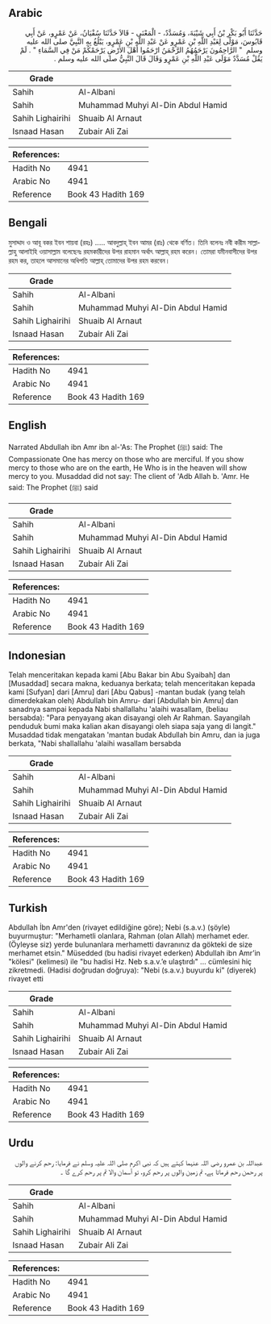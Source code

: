 ## Arabic


<div dir="rtl" lang="ar" style={{fontSize:'larger',backgroundColor:'#f8f9fa',padding:20}}>
حَدَّثَنَا أَبُو بَكْرِ بْنُ أَبِي شَيْبَةَ، وَمُسَدَّدٌ، - الْمَعْنَى - قَالاَ حَدَّثَنَا سُفْيَانُ، عَنْ عَمْرٍو، عَنْ أَبِي قَابُوسَ، مَوْلًى لِعَبْدِ اللَّهِ بْنِ عَمْرٍو عَنْ عَبْدِ اللَّهِ بْنِ عَمْرٍو، يَبْلُغُ بِهِ النَّبِيَّ صلى الله عليه وسلم ‏ "‏ الرَّاحِمُونَ يَرْحَمُهُمُ الرَّحْمَنُ ارْحَمُوا أَهْلَ الأَرْضِ يَرْحَمْكُمْ مَنْ فِي السَّمَاءِ ‏"‏ ‏.‏ لَمْ يَقُلْ مُسَدَّدٌ مَوْلَى عَبْدِ اللَّهِ بْنِ عَمْرٍو وَقَالَ قَالَ النَّبِيُّ صلى الله عليه وسلم ‏.‏
</div>
<div style={{backgroundColor:'#f8f9fa',padding:20, marginBottom: 10}}><table> <thead> <tr> <th>Grade</th> <th></th> </tr> </thead> <tbody> <tr><td>Sahih</td><td>Al-Albani</td></tr><tr><td>Sahih</td><td>Muhammad Muhyi Al-Din Abdul Hamid</td></tr><tr><td>Sahih Lighairihi</td><td>Shuaib Al Arnaut</td></tr><tr><td>Isnaad Hasan</td><td>Zubair Ali Zai</td></tr></tbody></table><table> <thead> <tr> <th>References:</th> <th></th> </tr> </thead> <tbody><tr><td>Hadith No</td><td>4941</td></tr><tr><td>Arabic No</td><td>4941</td></tr><tr><td>Reference</td><td>Book 43 Hadith 169</td></tr></tbody></table></div>

## Bengali


<div dir="ltr" lang="bn" style={{fontSize:'larger',backgroundColor:'#f8f9fa',padding:20}}>
মুসাদ্দাদ ও আবূ বকর ইবন শায়বা (রহঃ) ..... আবদুল্লাহ্‌ ইবন আমর (রাঃ) থেকে বর্ণিত। তিনি বলেনঃ নবী করীম সাল্লাল্লাহু আলাইহি ওয়াসাল্লাম বলেছেনঃ রহমকারীদের উপর রাহমান অর্থাৎ আল্লাহ্‌ রহম করেন। তোমরা যমীনবাসীদের উপর রহম কর, তাহলে আসমানের অধিপতি আল্লাহ্‌ তোমাদের উপর রহম করবেন।
</div>
<div style={{backgroundColor:'#f8f9fa',padding:20, marginBottom: 10}}><table> <thead> <tr> <th>Grade</th> <th></th> </tr> </thead> <tbody> <tr><td>Sahih</td><td>Al-Albani</td></tr><tr><td>Sahih</td><td>Muhammad Muhyi Al-Din Abdul Hamid</td></tr><tr><td>Sahih Lighairihi</td><td>Shuaib Al Arnaut</td></tr><tr><td>Isnaad Hasan</td><td>Zubair Ali Zai</td></tr></tbody></table><table> <thead> <tr> <th>References:</th> <th></th> </tr> </thead> <tbody><tr><td>Hadith No</td><td>4941</td></tr><tr><td>Arabic No</td><td>4941</td></tr><tr><td>Reference</td><td>Book 43 Hadith 169</td></tr></tbody></table></div>

## English


<div dir="ltr" lang="en" style={{fontSize:'larger',backgroundColor:'#f8f9fa',padding:20}}>
Narrated Abdullah ibn Amr ibn al-'As: The Prophet (ﷺ) said: The Compassionate One has mercy on those who are merciful. If you show mercy to those who are on the earth, He Who is in the heaven will show mercy to you. Musaddad did not say: The client of 'Adb Allah b. 'Amr. He said: The Prophet (ﷺ) said
</div>
<div style={{backgroundColor:'#f8f9fa',padding:20, marginBottom: 10}}><table> <thead> <tr> <th>Grade</th> <th></th> </tr> </thead> <tbody> <tr><td>Sahih</td><td>Al-Albani</td></tr><tr><td>Sahih</td><td>Muhammad Muhyi Al-Din Abdul Hamid</td></tr><tr><td>Sahih Lighairihi</td><td>Shuaib Al Arnaut</td></tr><tr><td>Isnaad Hasan</td><td>Zubair Ali Zai</td></tr></tbody></table><table> <thead> <tr> <th>References:</th> <th></th> </tr> </thead> <tbody><tr><td>Hadith No</td><td>4941</td></tr><tr><td>Arabic No</td><td>4941</td></tr><tr><td>Reference</td><td>Book 43 Hadith 169</td></tr></tbody></table></div>

## Indonesian


<div dir="ltr" lang="id" style={{fontSize:'larger',backgroundColor:'#f8f9fa',padding:20}}>
Telah menceritakan kepada kami [Abu Bakar bin Abu Syaibah] dan [Musaddad] secara makna, keduanya berkata; telah menceritakan kepada kami [Sufyan] dari [Amru] dari [Abu Qabus] -mantan budak (yang telah dimerdekakan oleh) Abdullah bin Amru- dari [Abdullah bin Amru] dan sanadnya sampai kepada Nabi shallallahu 'alaihi wasallam, (beliau bersabda): "Para penyayang akan disayangi oleh Ar Rahman. Sayangilah penduduk bumi maka kalian akan disayangi oleh siapa saja yang di langit." Musaddad tidak mengatakan 'mantan budak Abdullah bin Amru, dan ia juga berkata, "Nabi shallallahu 'alaihi wasallam bersabda
</div>
<div style={{backgroundColor:'#f8f9fa',padding:20, marginBottom: 10}}><table> <thead> <tr> <th>Grade</th> <th></th> </tr> </thead> <tbody> <tr><td>Sahih</td><td>Al-Albani</td></tr><tr><td>Sahih</td><td>Muhammad Muhyi Al-Din Abdul Hamid</td></tr><tr><td>Sahih Lighairihi</td><td>Shuaib Al Arnaut</td></tr><tr><td>Isnaad Hasan</td><td>Zubair Ali Zai</td></tr></tbody></table><table> <thead> <tr> <th>References:</th> <th></th> </tr> </thead> <tbody><tr><td>Hadith No</td><td>4941</td></tr><tr><td>Arabic No</td><td>4941</td></tr><tr><td>Reference</td><td>Book 43 Hadith 169</td></tr></tbody></table></div>

## Turkish


<div dir="ltr" lang="tr" style={{fontSize:'larger',backgroundColor:'#f8f9fa',padding:20}}>
Abdullah İbn Amr'den (rivayet edildiğine göre); Nebi (s.a.v.) (şöyle) buyurmuştur: "Merhametli olanlara, Rahman (olan Allah) merhamet eder. (Öyleyse siz) yerde bulunanlara merhametti davranınız da gökteki de size merhamet etsin." Müsedded (bu hadisi rivayet ederken) Abdullah ibn Amr’in "kölesi" (kelimesi) ile "bu hadisi Hz. Neb s.a.v.’e ulaştırdı" ... cümlesini hiç zikretmedi. (Hadisi doğrudan doğruya): "Nebi (s.a.v.) buyurdu ki" (diye­rek) rivayet etti
</div>
<div style={{backgroundColor:'#f8f9fa',padding:20, marginBottom: 10}}><table> <thead> <tr> <th>Grade</th> <th></th> </tr> </thead> <tbody> <tr><td>Sahih</td><td>Al-Albani</td></tr><tr><td>Sahih</td><td>Muhammad Muhyi Al-Din Abdul Hamid</td></tr><tr><td>Sahih Lighairihi</td><td>Shuaib Al Arnaut</td></tr><tr><td>Isnaad Hasan</td><td>Zubair Ali Zai</td></tr></tbody></table><table> <thead> <tr> <th>References:</th> <th></th> </tr> </thead> <tbody><tr><td>Hadith No</td><td>4941</td></tr><tr><td>Arabic No</td><td>4941</td></tr><tr><td>Reference</td><td>Book 43 Hadith 169</td></tr></tbody></table></div>

## Urdu


<div dir="rtl" lang="ur" style={{fontSize:'larger',backgroundColor:'#f8f9fa',padding:20}}>
عبداللہ بن عمرو رضی اللہ عنہما کہتے ہیں کہ نبی اکرم صلی اللہ علیہ وسلم نے فرمایا: رحم کرنے والوں پر رحمن رحم فرماتا ہے، تم زمین والوں پر رحم کرو، تو آسمان والا تم پر رحم کرے گا ۔
</div>
<div style={{backgroundColor:'#f8f9fa',padding:20, marginBottom: 10}}><table> <thead> <tr> <th>Grade</th> <th></th> </tr> </thead> <tbody> <tr><td>Sahih</td><td>Al-Albani</td></tr><tr><td>Sahih</td><td>Muhammad Muhyi Al-Din Abdul Hamid</td></tr><tr><td>Sahih Lighairihi</td><td>Shuaib Al Arnaut</td></tr><tr><td>Isnaad Hasan</td><td>Zubair Ali Zai</td></tr></tbody></table><table> <thead> <tr> <th>References:</th> <th></th> </tr> </thead> <tbody><tr><td>Hadith No</td><td>4941</td></tr><tr><td>Arabic No</td><td>4941</td></tr><tr><td>Reference</td><td>Book 43 Hadith 169</td></tr></tbody></table></div>